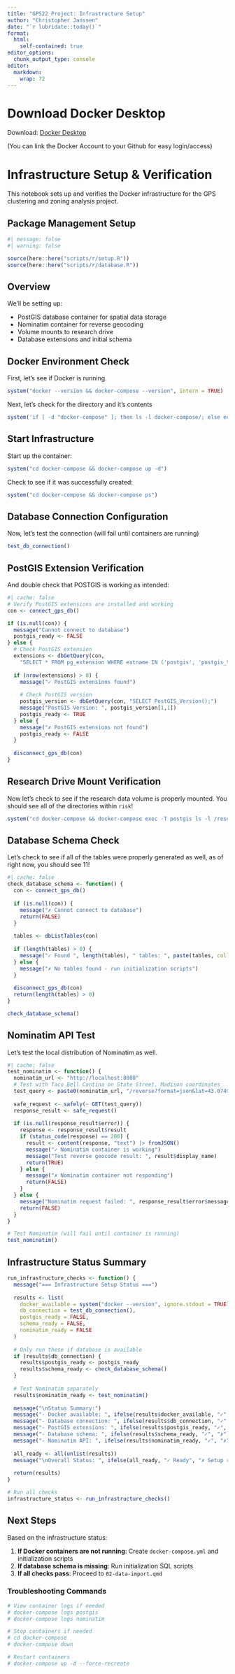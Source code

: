 ```yaml
---
title: "GPS22 Project: Infrastructure Setup"
author: "Christopher Janssen"
date: "`r lubridate::today()`"
format:
  html:
    self-contained: true
editor_options:
  chunk_output_type: console
editor:
  markdown:
    wrap: 72
---
```


# Download Docker Desktop

Download: [Docker
Desktop](https://www.docker.com/products/docker-desktop/)

(You can link the Docker Account to your Github for easy login/access)

# Infrastructure Setup & Verification

This notebook sets up and verifies the Docker infrastructure for the GPS
clustering and zoning analysis project.

## Package Management Setup

```r
#| message: false
#| warning: false

source(here::here("scripts/r/setup.R"))
source(here::here("scripts/r/database.R"))
```

## Overview

We'll be setting up:

-   PostGIS database container for spatial data storage
-   Nominatim container for reverse geocoding
-   Volume mounts to research drive
-   Database extensions and initial schema

## Docker Environment Check

First, let's see if Docker is running.

```r
system("docker --version && docker-compose --version", intern = TRUE) |> paste0()
```

Next, let's check for the directory and it's contents

```r
system('if [ -d "docker-compose" ]; then ls -l docker-compose/; else echo "docker-compose directory not found - needs to be created"; fi')
```

## Start Infrastructure

Start up the container:

```r
system("cd docker-compose && docker-compose up -d")
```

Check to see if it was successfully created:

```r
system("cd docker-compose && docker-compose ps")
```

## Database Connection Configuration

Now, let's test the connection (will fail until containers are running)

```r
test_db_connection()
```

## PostGIS Extension Verification

And double check that POSTGIS is working as intended:

```r
#| cache: false
# Verify PostGIS extensions are installed and working
con <- connect_gps_db()

if (is.null(con)) {
  message("Cannot connect to database")
  postgis_ready <- FALSE
} else {
  # Check PostGIS extension
  extensions <- dbGetQuery(con, 
    "SELECT * FROM pg_extension WHERE extname IN ('postgis', 'postgis_topology');")
  
  if (nrow(extensions) > 0) {
    message("✓ PostGIS extensions found")
    
    # Check PostGIS version
    postgis_version <- dbGetQuery(con, "SELECT PostGIS_Version();")
    message("PostGIS Version: ", postgis_version[1,1])
    postgis_ready <- TRUE
  } else {
    message("✗ PostGIS extensions not found")
    postgis_ready <- FALSE
  }
  
  disconnect_gps_db(con)
}
```

## Research Drive Mount Verification

Now let's check to see if the research data volume is properly mounted.
You should see all of the directories within `risk`!

```r
system("cd docker-compose && docker-compose exec -T postgis ls -l /research_data/")
```

## Database Schema Check

Let's check to see if all of the tables were properly generated as well,
as of right now, you should see 11!

```r
#| cache: false
check_database_schema <- function() {
  con <- connect_gps_db()
  
  if (is.null(con)) {
    message("✗ Cannot connect to database")
    return(FALSE)
  }
  
  tables <- dbListTables(con)
  
  if (length(tables) > 0) {
    message("✓ Found ", length(tables), " tables: ", paste(tables, collapse = ", "))
  } else {
    message("✗ No tables found - run initialization scripts")
  }
  
  disconnect_gps_db(con)
  return(length(tables) > 0)
}

check_database_schema()
```

## Nominatim API Test

Let's test the local distribution of Nominatim as well.

```r
#| cache: false
test_nominatim <- function() {
  nominatim_url <- "http://localhost:8080"
  # Test with Taco Bell Cantina on State Street, Madison coordinates
  test_query <- paste0(nominatim_url, "/reverse?format=json&lat=43.0749694&lon=-89.3943515")
  
  safe_request <- safely(~ GET(test_query))
  response_result <- safe_request()
  
  if (is.null(response_result$error)) {
    response <- response_result$result
    if (status_code(response) == 200) {
      result <- content(response, "text") |> fromJSON()
      message("✓ Nominatim container is working")
      message("Test reverse geocode result: ", result$display_name)
      return(TRUE)
    } else {
      message("✗ Nominatim container not responding")
      return(FALSE)
    }
  } else {
    message("Nominatim request failed: ", response_result$error$message)
    return(FALSE)
  }
}

# Test Nominatim (will fail until container is running)
test_nominatim()
```

## Infrastructure Status Summary

```r
run_infrastructure_checks <- function() {
  message("=== Infrastructure Setup Status ===")
  
  results <- list(
    docker_available = system("docker --version", ignore.stdout = TRUE) == 0,
    db_connection = test_db_connection(),
    postgis_ready = FALSE,
    schema_ready = FALSE,
    nominatim_ready = FALSE
  )
  
  # Only run these if database is available
  if (results$db_connection) {
    results$postgis_ready <- postgis_ready
    results$schema_ready <- check_database_schema()
  }
  
  # Test Nominatim separately
  results$nominatim_ready <- test_nominatim()
  
  message("\nStatus Summary:")
  message("- Docker available: ", ifelse(results$docker_available, "✓", "✗"))
  message("- Database connection: ", ifelse(results$db_connection, "✓", "✗"))
  message("- PostGIS extensions: ", ifelse(results$postgis_ready, "✓", "✗"))
  message("- Database schema: ", ifelse(results$schema_ready, "✓", "✗"))
  message("- Nominatim API: ", ifelse(results$nominatim_ready, "✓", "✗"))
  
  all_ready <- all(unlist(results))
  message("\nOverall Status: ", ifelse(all_ready, "✓ Ready", "✗ Setup required"))
  
  return(results)
}

# Run all checks
infrastructure_status <- run_infrastructure_checks()
```

## Next Steps

Based on the infrastructure status:

1.  **If Docker containers are not running**: Create
    `docker-compose.yml` and initialization scripts
2.  **If database schema is missing**: Run initialization SQL scripts\
3.  **If all checks pass**: Proceed to `02-data-import.qmd`

### Troubleshooting Commands

```bash
# View container logs if needed
# docker-compose logs postgis
# docker-compose logs nominatim

# Stop containers if needed
# cd docker-compose
# docker-compose down

# Restart containers
# docker-compose up -d --force-recreate
```
